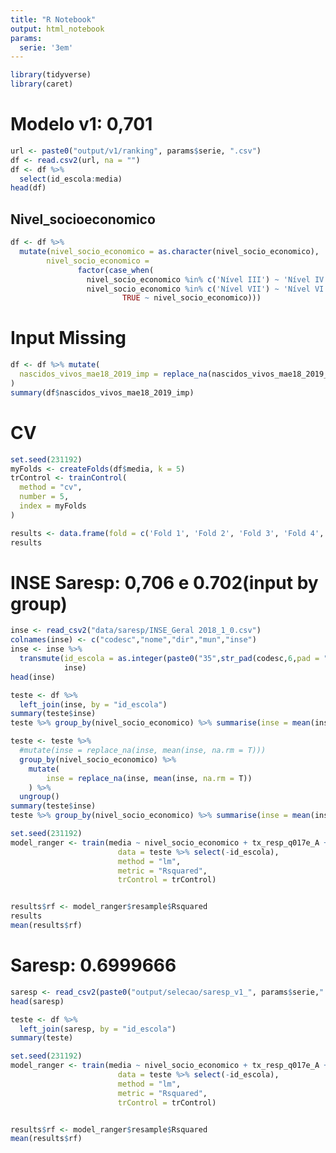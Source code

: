 ```yaml
---
title: "R Notebook"
output: html_notebook
params:
  serie: '3em'
---
```



```r
library(tidyverse)
library(caret)
```

# Modelo v1: 0,701
```r
url <- paste0("output/v1/ranking", params$serie, ".csv")
df <- read.csv2(url, na = "") 
df <- df %>% 
  select(id_escola:media)
head(df)
```
## Nivel_socioeconomico
```r
df <- df %>% 
  mutate(nivel_socio_economico = as.character(nivel_socio_economico),
        nivel_socio_economico = 
               factor(case_when(
                 nivel_socio_economico %in% c('Nível III') ~ 'Nível IV',
                 nivel_socio_economico %in% c('Nível VII') ~ 'Nível VI',
                         TRUE ~ nivel_socio_economico)))
```
# Input Missing
```r
df <- df %>% mutate(
  nascidos_vivos_mae18_2019_imp = replace_na(nascidos_vivos_mae18_2019_imp, mean(nascidos_vivos_mae18_2019_imp, na.rm = T))
)
summary(df$nascidos_vivos_mae18_2019_imp)
```
# CV
```r
set.seed(231192)
myFolds <- createFolds(df$media, k = 5)
trControl <- trainControl(
  method = "cv",
  number = 5,
  index = myFolds
)

results <- data.frame(fold = c('Fold 1', 'Fold 2', 'Fold 3', 'Fold 4', 'Fold 5'))
results
```
# INSE Saresp: 0,706 e 0.702(input by group)
```r
inse <- read_csv2("data/saresp/INSE_Geral 2018_1_0.csv")
colnames(inse) <- c("codesc","nome","dir","mun","inse")
inse <- inse %>% 
  transmute(id_escola = as.integer(paste0("35",str_pad(codesc,6,pad = "0"))),
            inse)
head(inse)
```

```r
teste <- df %>% 
  left_join(inse, by = "id_escola")
summary(teste$inse)
teste %>% group_by(nivel_socio_economico) %>% summarise(inse = mean(inse, na.rm = T))
```

```r
teste <- teste %>% 
  #mutate(inse = replace_na(inse, mean(inse, na.rm = T)))
  group_by(nivel_socio_economico) %>%
    mutate(
        inse = replace_na(inse, mean(inse, na.rm = T))
    ) %>% 
  ungroup()
summary(teste$inse)
teste %>% group_by(nivel_socio_economico) %>% summarise(inse = mean(inse, na.rm = T))
```
```r
set.seed(231192)
model_ranger <- train(media ~ nivel_socio_economico + tx_resp_q017e_A + tx_resp_q005_F * tx_resp_q004_F * tx_resp_q004_E + tx_resp_q002_A + tx_resp_q010d_B + tx_resp_q009c_A + tx_resp_q012_A + tx_resp_q010i_B +              nascidos_vivos_mae18_2019_imp + inse,
                        data = teste %>% select(-id_escola),
                        method = "lm",
                        metric = "Rsquared",
                        trControl = trControl)


results$rf <- model_ranger$resample$Rsquared
results
mean(results$rf)
```

# Saresp: 0.6999666
```r
saresp <- read_csv2(paste0("output/selecao/saresp_v1_", params$serie,".csv"))
head(saresp)
```
```r
teste <- df %>% 
  left_join(saresp, by = "id_escola")
summary(teste)
```


```r
set.seed(231192)
model_ranger <- train(media ~ nivel_socio_economico + tx_resp_q017e_A + tx_resp_q005_F * tx_resp_q004_F * tx_resp_q004_E + tx_resp_q002_A + tx_resp_q010d_B + tx_resp_q009c_A + tx_resp_q012_A + tx_resp_q010i_B +              nascidos_vivos_mae18_2019_imp + q23_D_spp,
                        data = teste %>% select(-id_escola),
                        method = "lm",
                        metric = "Rsquared",
                        trControl = trControl)


results$rf <- model_ranger$resample$Rsquared
mean(results$rf)
```
